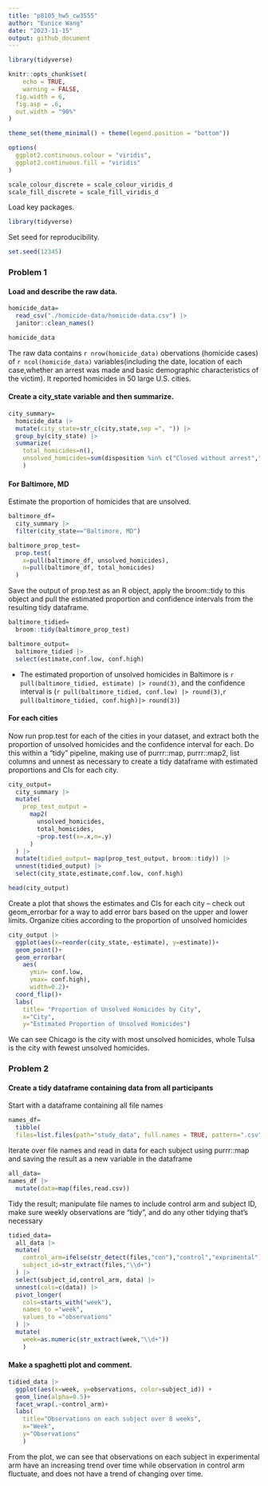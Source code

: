 ```yaml
---
title: "p8105_hw5_cw3555"
author: "Eunice Wang"
date: "2023-11-15"
output: github_document
---
```


```r
library(tidyverse)

knitr::opts_chunk$set(
	echo = TRUE,
	warning = FALSE,
  fig.width = 6,
  fig.asp = .6,
  out.width = "90%"
)

theme_set(theme_minimal() + theme(legend.position = "bottom"))

options(
  ggplot2.continuous.colour = "viridis",
  ggplot2.continuous.fill = "viridis"
)

scale_colour_discrete = scale_colour_viridis_d
scale_fill_discrete = scale_fill_viridis_d
```

Load key packages.

```r
library(tidyverse)
```

Set seed for reproducibility.

```r
set.seed(12345)
```


### Problem 1

#### Load and describe the raw data.

```r
homicide_data=
  read_csv("./homicide-data/homicide-data.csv") |> 
  janitor::clean_names()

homicide_data
```

The raw data contains `r nrow(homicide_data)` obervations (homicide cases) of `r ncol(homicide_data)` variables(including the date, location of each case,whether an arrest was made and basic demographic characteristics of the victim). It reported homicides in 50 large U.S. cities.

#### Create a city_state variable and then summarize.

```r
city_summary=
  homicide_data |> 
  mutate(city_state=str_c(city,state,sep =", ")) |> 
  group_by(city_state) |> 
  summarize(
    total_homicides=n(),
    unsolved_homicides=sum(disposition %in% c("Closed without arrest","Open/No arrest"))
    )
```

#### For Baltimore, MD

Estimate the proportion of homicides that are unsolved.
```r
baltimore_df=
  city_summary |> 
  filter(city_state=="Baltimore, MD") 

baltimore_prop_test=
  prop.test(
    x=pull(baltimore_df, unsolved_homicides),
    n=pull(baltimore_df, total_homicides)
  )
```

Save the output of prop.test as an R object, apply the broom::tidy to this object and pull the estimated proportion and confidence intervals from the resulting tidy dataframe.

```r
baltimore_tidied=
  broom::tidy(baltimore_prop_test)

baltimore_output=
  baltimore_tidied |> 
  select(estimate,conf.low, conf.high)
```
* The estimated proportion of unsolved homicides in Baltimore is `r pull(baltimore_tidied, estimate) |> round(3)`, and the confidence interval is (`r pull(baltimore_tidied, conf.low) |> round(3)`,`r pull(baltimore_tidied, conf.high)|> round(3)`)

#### For each cities

Now run prop.test for each of the cities in your dataset, and extract both the proportion of unsolved homicides and the confidence interval for each. Do this within a “tidy” pipeline, making use of purrr::map, purrr::map2, list columns and unnest as necessary to create a tidy dataframe with estimated proportions and CIs for each city.

```r
city_output=
  city_summary |> 
  mutate(
    prop_test_output = 
      map2(
        unsolved_homicides,
        total_homicides,
        ~prop.test(x=.x,n=.y)
      ) 
  ) |> 
  mutate(tidied_output= map(prop_test_output, broom::tidy)) |> 
  unnest(tidied_output) |> 
  select(city_state,estimate,conf.low, conf.high)

head(city_output)
```

Create a plot that shows the estimates and CIs for each city – check out geom_errorbar for a way to add error bars based on the upper and lower limits. Organize cities according to the proportion of unsolved homicides

```r
city_output |> 
  ggplot(aes(x=reorder(city_state,-estimate), y=estimate))+
  geom_point()+
  geom_errorbar(
    aes(
      ymin= conf.low,
      ymax= conf.high),
      width=0.2)+
  coord_flip()+
  labs(
    title= "Proportion of Unsolved Homicides by City",
    x="City",
    y="Estimated Proportion of Unsolved Homicides")
```

We can see Chicago is the city with most unsolved homicides, whole Tulsa is the city with fewest unsolved homicides.

### Problem 2

#### Create a tidy dataframe containing data from all participants

Start with a dataframe containing all file names
```r
names_df=
  tibble(
  files=list.files(path="study_data", full.names = TRUE, pattern=".csv")) 
```

Iterate over file names and read in data for each subject using purrr::map and saving the result as a new variable in the dataframe

```r
all_data=
names_df |> 
  mutate(data=map(files,read.csv))
```

Tidy the result; manipulate file names to include control arm and subject ID, make sure weekly observations are “tidy”, and do any other tidying that’s necessary

```r
tidied_data=
  all_data |> 
  mutate(
    control_arm=ifelse(str_detect(files,"con"),"control","exprimental"),
    subject_id=str_extract(files,"\\d+")
  ) |> 
  select(subject_id,control_arm, data) |> 
  unnest(cols=c(data)) |> 
  pivot_longer(
    cols=starts_with("week"),
    names_to ="week",
    values_to ="observations"
  ) |> 
  mutate(
    week=as.numeric(str_extract(week,"\\d+"))
    )
```

#### Make a spaghetti plot and comment.

```r
tidied_data |> 
  ggplot(aes(x=week, y=observations, color=subject_id)) +
  geom_line(alpha=0.5)+
  facet_wrap(.~control_arm)+
  labs(
    title="Observations on each subject over 8 weeks",
    x="Week",
    y="Observations"
    )
```

From the plot, we can see that observations on each subject in experimental arm have an increasing trend over time while observation in control arm fluctuate, and does not have a trend of changing over time.


